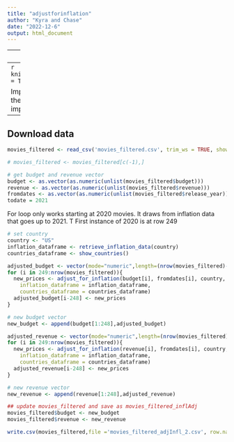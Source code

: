 ---
title: "adjustforinflation"
author: "Kyra and Chase"
date: "2022-12-6"
output: html_document
---


---
notes

This file calculates an adjusted budget and revenue for inflation column (starts on line 73)
and outputs movies_filtered.csv with the updated budget and revenue (updated for yrs<2021).

Did a sanity check on routine and the numbers looks reasonable. Also ran the routine for 
some 2021 movies and they all gave the same values which checks out. 

Assumed budget and revenue were in USD in our dataframe
---
```{r setup, include=FALSE}
knitr::opts_chunk$set(echo = TRUE)
```

Imports (didnt use all of these just copy and pasted imports from another file)
```{r}
library(priceR)
library(readr)
library(blscrapeR)
```

--
Download data
--
```{r}
movies_filtered <- read_csv('movies_filtered.csv', trim_ws = TRUE, show_col_types = FALSE, col_names = TRUE)

# movies_filtered <- movies_filtered[c(-1),]
```

```{r}
# get budget and revenue vector
budget <- as.vector(as.numeric(unlist(movies_filtered$budget)))
revenue <- as.vector(as.numeric(unlist(movies_filtered$revenue)))
fromdates <- as.vector(as.numeric(unlist(movies_filtered$release_year)))
todate = 2021
```

For loop only works starting at 2020 movies. It draws from inflation data that goes up to 2021. T
First instance of 2020 is at row 249

```{r}
# set country
country <- "US"
inflation_dataframe <- retrieve_inflation_data(country)
countries_dataframe <- show_countries() 
```

```{r}
adjusted_budget <- vector(mode="numeric",length=(nrow(movies_filtered)-248))
for (i in 249:nrow(movies_filtered)){
  new_prices <- adjust_for_inflation(budget[i], fromdates[i], country, todate,
    inflation_dataframe = inflation_dataframe,
    countries_dataframe = countries_dataframe)
  adjusted_budget[i-248] <- new_prices
}

# new budget vector
new_budget <- append(budget[1:248],adjusted_budget)
```

```{r}
adjusted_revenue <- vector(mode="numeric",length=(nrow(movies_filtered)-248))
for (i in 249:nrow(movies_filtered)){
  new_prices <- adjust_for_inflation(revenue[i], fromdates[i], country, todate,
    inflation_dataframe = inflation_dataframe,
    countries_dataframe = countries_dataframe)
  adjusted_revenue[i-248] <- new_prices
}

# new revenue vector
new_revenue <- append(revenue[1:248],adjusted_revenue)
```

```{r}
## update movies_filtered and save as movies_filtered_inflAdj
movies_filtered$budget <- new_budget 
movies_filtered$revenue <- new_revenue 
```


```{r}
write.csv(movies_filtered,file ='movies_filtered_adjInfl_2.csv', row.names = FALSE)
```


